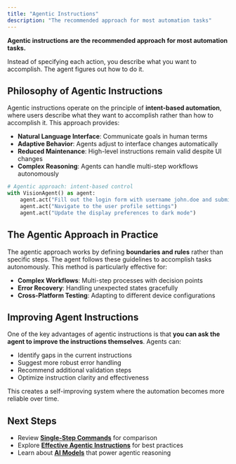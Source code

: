 ```yaml
---
title: "Agentic Instructions"
description: "The recommended approach for most automation tasks"
---
```


<Tip>**Agentic instructions are the recommended approach for most automation tasks.**</Tip>

Instead of specifying each action, you describe what you want to accomplish. The agent figures out how to do it.

## Philosophy of Agentic Instructions

Agentic instructions operate on the principle of **intent-based automation**, where users describe what they want to accomplish rather than how to accomplish it. This approach provides:

- **Natural Language Interface**: Communicate goals in human terms
- **Adaptive Behavior**: Agents adjust to interface changes automatically
- **Reduced Maintenance**: High-level instructions remain valid despite UI changes
- **Complex Reasoning**: Agents can handle multi-step workflows autonomously

```python
# Agentic approach: intent-based control
with VisionAgent() as agent:
    agent.act("Fill out the login form with username john.doe and submit it")
    agent.act("Navigate to the user profile settings")
    agent.act("Update the display preferences to dark mode")
```

## The Agentic Approach in Practice

The agentic approach works by defining **boundaries and rules** rather than specific steps. The agent follows these guidelines to accomplish tasks autonomously. This method is particularly effective for:

- **Complex Workflows**: Multi-step processes with decision points
- **Error Recovery**: Handling unexpected states gracefully
- **Cross-Platform Testing**: Adapting to different device configurations

## Improving Agent Instructions

One of the key advantages of agentic instructions is that **you can ask the agent to improve the instructions themselves**. Agents can:

- Identify gaps in the current instructions
- Suggest more robust error handling
- Recommend additional validation steps
- Optimize instruction clarity and effectiveness

This creates a self-improving system where the automation becomes more reliable over time.

## Next Steps

- Review **[Single-Step Commands](/03-explanation/01-foundations/automation-paradigms/single-step-commands)** for comparison
- Explore **[Effective Agentic Instructions](/03-explanation/02-best-practices/04-agentic-mode)** for best practices
- Learn about **[AI Models](/03-explanation/01-foundations/ai-models)** that power agentic reasoning
